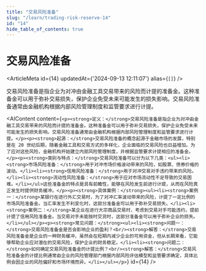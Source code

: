 ```yaml
---
title: "交易风险准备"
slug: "/learn/trading-risk-reserve-14"
id: "14"
hide_table_of_contents: true
---
```



# 交易风险准备

<ArticleMeta id={14} updatedAt={'2024-09-13 12:11:07'} alias={`[]`} />
<div className='border-solid border-b border-t-0 my-4 border-[var(--ifm-color-gray-300)]' />

交易风险准备是指企业为对冲由金融工具交易带来的风险而计提的准备金。这种准备金可以用于弥补交易损失，保护企业免受未来可能发生的损失影响。交易风险准备通常由金融机构根据内部风险管理制度和监管要求进行计提。

<AIContent content={`<p><strong>定义：</strong>交易风险准备是指企业为对冲由金融工具交易带来的风险而计提的准备金。这种准备金可以用于弥补交易损失，保护企业免受未来可能发生的损失影响。交易风险准备通常由金融机构根据内部风险管理制度和监管要求进行计提。</p><p><strong>起源：</strong>交易风险准备的概念起源于金融市场的发展，特别是在 20 世纪后期，随着金融工具和交易方式的多样化，企业面临的交易风险也日益增加。为了应对这些风险，金融机构开始建立内部风险管理制度，并根据监管要求计提相应的准备金。</p><p><strong>类别与特点：</strong>交易风险准备可以分为以下几类：<ul><li><strong>市场风险准备：</strong>用于对冲市场价格波动带来的风险，如股票、债券价格的波动。</li><li><strong>信用风险准备：</strong>用于对冲交易对手违约带来的风险。</li><li><strong>流动性风险准备：</strong>用于应对市场流动性不足导致的交易困难。</li></ul>这些准备金的特点是具有前瞻性，能够在风险发生前进行计提，从而在风险真正发生时提供财务缓冲。</p><p><strong>具体案例：</strong><ul><li><strong>案例一：</strong>某银行在进行外汇交易时，为了对冲汇率波动带来的风险，计提了一定比例的市场风险准备金。当汇率发生不利变化时，这部分准备金可以用于弥补交易损失。</li><li><strong>案例二：</strong>某企业在进行大宗商品交易时，考虑到交易对手可能违约，提前计提了信用风险准备金。当交易对手未能按时交货时，这部分准备金可以用于弥补企业的损失。</li></ul></p><p><strong>常见问题：</strong><ul><li><strong>问题一：</strong>交易风险准备金是否会影响企业的盈利？<br/><strong>解答：</strong>交易风险准备金是企业的一种财务缓冲，虽然会在短期内减少企业的可用资金，但从长期来看，它能够帮助企业应对潜在的交易风险，保护企业的财务稳定。</li><li><strong>问题二：</strong>如何确定交易风险准备金的计提比例？<br/><strong>解答：</strong>交易风险准备金的计提比例通常由企业的风险管理部门根据内部风险评估模型和监管要求确定，具体比例会因企业的风险偏好和市场环境而异。</li></ul></p>`} id={14} />
